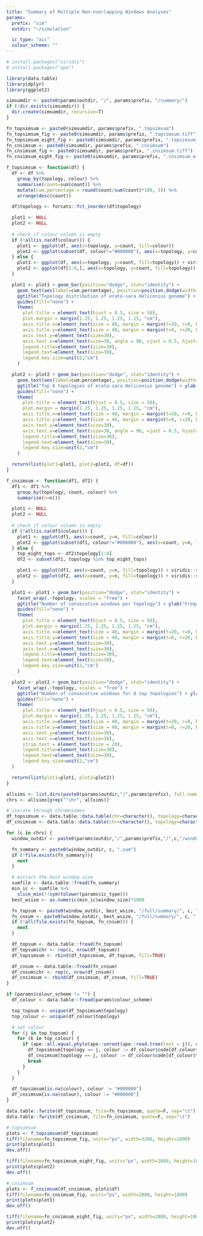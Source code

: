 ```yaml
---
title: "Summary of Multiple Non-overlapping Windows Analyses"
params:
  prefix: "sim"
  outdir: "~/simulation"

  ic_type: "aic"
  colour_scheme: ""
---
```

```r
# install.packages("viridis")
# install.packages("ape")

library(data.table)
library(dplyr)
library(ggplot2)

simsumdir <- paste0(params$outdir, "/", params$prefix, "/summary/")
if (!dir.exists(simsumdir)) {
  dir.create(simsumdir, recursive=T)
}

fn_topsimsum <- paste0(simsumdir, params$prefix, ".topsimsum")
fn_topsimsum_fig <- paste0(simsumdir, params$prefix, ".topsimsum.tiff")
fn_topsimsum_eight_fig <- paste0(simsumdir, params$prefix, ".topsimsum_eight.tiff")
fn_cnsimsum <- paste0(simsumdir, params$prefix, ".cnsimsum")
fn_cnsimsum_fig <- paste0(simsumdir, params$prefix, ".cnsimsum.tiff")
fn_cnsimsum_eight_fig <- paste0(simsumdir, params$prefix, ".cnsimsum_eight.tiff")
```

```r
f_topsimsum <- function(df) {
  df <- df %>%
    group_by(topology, colour) %>%
    summarise(count=sum(count)) %>%
    mutate(cum.percentage = round(count/sum(count)*100, 3)) %>%
    arrange(desc(count))

  df$topology <- forcats::fct_inorder(df$topology)

  plot1 <- NULL
  plot2 <- NULL
  
  # check if colour column is empty
  if (!all(is.na(df$colour))) {
    plot1 <- ggplot(df, aes(x=topology, y=count, fill=colour))
    plot2 <- ggplot(subset(df, colour!="#000000"), aes(x=topology, y=count, fill=colour))
  } else {
    plot1 <- ggplot(df, aes(x=topology, y=count, fill=topology)) + viridis::scale_fill_viridis(discrete = TRUE)
    plot2 <- ggplot(df[1:8,], aes(x=topology, y=count, fill=topology)) + viridis::scale_fill_viridis(discrete = TRUE)
  }

  plot1 <- plot1 + geom_bar(position="dodge", stat="identity") +
    geom_text(aes(label=cum.percentage), position=position_dodge(width=0.9), vjust=-0.5, size=5) +
    ggtitle("Topology distribution of erato-sara Heliconius genome") + ylab("Count") + xlab("Topology") +
    guides(fill="none") +
    theme(
      plot.title = element_text(hjust = 0.5, size = 50),
      plot.margin = margin(1.25, 1.25, 1.25, 1.25, "cm"),
      axis.title.x=element_text(size = 40, margin = margin(t=20, r=0, b=0, l=0)),
      axis.title.y=element_text(size = 40, margin = margin(t=0, r=20, b=0, l=0)),
      axis.text.y=element_text(size=30),
      axis.text.x=element_text(size=30, angle = 90, vjust = 0.5, hjust=1),
      legend.title=element_text(size=30),
      legend.text=element_text(size=30),
      legend.key.size=unit(2,"cm")
    )

  plot2 <- plot2 + geom_bar(position="dodge", stat="identity") +
    geom_text(aes(label=cum.percentage), position=position_dodge(width=0.9), vjust=-0.5, size=10) +
    ggtitle("Top 8 topologies of erato-sara Heliconius genome") + ylab("Count") + xlab("Topology") +
    guides(fill="none") +
    theme(
      plot.title = element_text(hjust = 0.5, size = 50),
      plot.margin = margin(1.25, 1.25, 1.25, 1.25, "cm"),
      axis.title.x=element_text(size = 40, margin = margin(t=20, r=0, b=0, l=0)),
      axis.title.y=element_text(size = 40, margin = margin(t=0, r=20, b=0, l=0)),
      axis.text.y=element_text(size=30),
      axis.text.x=element_text(size=30, angle = 90, vjust = 0.5, hjust=1),
      legend.title=element_text(size=30),
      legend.text=element_text(size=30),
      legend.key.size=unit(2,"cm")
    )

  return(list(plot1=plot1, plot2=plot2, df=df))
}

f_cnsimsum <- function(df1, df2) {
  df1 <- df1 %>%
    group_by(topology, count, colour) %>%
    summarise(n=n())

  plot1 <- NULL
  plot2 <- NULL
  
  # check if colour column is empty
  if (!all(is.na(df1$colour))) {
    plot1 <- ggplot(df1, aes(x=count, y=n, fill=colour))
    plot2 <- ggplot(subset(df1, colour!="#000000"), aes(x=count, y=n, fill=colour))
  } else {
    top_eight_tops <- df2$topology[1:8]
    df2 <- subset(df1, topology %in% top_eight_tops)

    plot1 <- ggplot(df1, aes(x=count, y=n, fill=topology)) + viridis::scale_fill_viridis(discrete = TRUE)
    plot2 <- ggplot(df2, aes(x=count, y=n, fill=topology)) + viridis::scale_fill_viridis(discrete = TRUE)
  }

  plot1 <- plot1 + geom_bar(position="dodge", stat="identity") +
    facet_wrap(.~topology, scales = "free") +
    ggtitle("Number of consecutive windows per topology") + ylab("Frequency") + xlab("Number of consecutive windows") +
    guides(fill="none") +
    theme(
      plot.title = element_text(hjust = 0.5, size = 50),
      plot.margin = margin(1.25, 1.25, 1.25, 1.25, "cm"),
      axis.title.x=element_text(size = 40, margin = margin(t=20, r=0, b=0, l=0)),
      axis.title.y=element_text(size = 40, margin = margin(t=0, r=20, b=0, l=0)),
      axis.text.y=element_text(size=30),
      axis.text.x=element_text(size=30),
      legend.title=element_text(size=30),
      legend.text=element_text(size=30),
      legend.key.size=unit(2,"cm")
    )

  plot2 <- plot2 + geom_bar(position="dodge", stat="identity") +
    facet_wrap(.~topology, scales = "free") +
    ggtitle("Number of consecutive windows for 8 top topologies") + ylab("Frequency") + xlab("Number of consecutive windows") +
    guides(fill="none") +
    theme(
      plot.title = element_text(hjust = 0.5, size = 50),
      plot.margin = margin(1.25, 1.25, 1.25, 1.25, "cm"),
      axis.title.x=element_text(size = 40, margin = margin(t=20, r=0, b=0, l=0)),
      axis.title.y=element_text(size = 40, margin = margin(t=0, r=20, b=0, l=0)),
      axis.text.y=element_text(size=30),
      axis.text.x=element_text(size=30),
      strip.text = element_text(size = 20),
      legend.title=element_text(size=30),
      legend.text=element_text(size=30),
      legend.key.size=unit(2,"cm")
  )

  return(list(plot1=plot1, plot2=plot2))
}
```

```r
allsims <- list.dirs(paste0(params$outdir,"/",params$prefix), full.names = F, recursive = F)
chrs <- allsims[grep("^chr", allsims)]

# iterate through chromosomes
df_topsimsum <- data.table::data.table(chr=character(), topology=character(), count=numeric(), cum.percentage=numeric(), colour=character())
df_cnsimsum <- data.table::data.table(chr=character(), topology=character(), count=numeric(), colour=character())

for (c in chrs) {
  window_outdir <- paste0(params$outdir,"/",params$prefix,"/",c,"/windows/")

  fn_summary <- paste0(window_outdir, c, ".sum")
  if (!file.exists(fn_summary)){
    next
  }

  # extract the best window size
  sumfile <- data.table::fread(fn_summary)
  min_ic <- sumfile %>%
    slice_min(!!sym(tolower(params$ic_type)))
  best_wsize <- as.numeric(min_ic$window_size)*1000

  fn_topsum <- paste0(window_outdir, best_wsize, "/full/summary/", c, ".topsum")
  fn_cnsum <- paste0(window_outdir, best_wsize, "/full/summary/", c, ".cnsum")
  if (!all(file.exists(fn_topsum, fn_cnsum))) {
    next
  }

  df_topsum <- data.table::fread(fn_topsum)
  df_topsum$chr <- rep(c, nrow(df_topsum))
  df_topsimsum <- rbind(df_topsimsum, df_topsum, fill=TRUE)

  df_cnsum <- data.table::fread(fn_cnsum)
  df_cnsum$chr <- rep(c, nrow(df_cnsum))
  df_cnsimsum <- rbind(df_cnsimsum, df_cnsum, fill=TRUE)
}

if (params$colour_scheme != "") {
  df_colour <- data.table::fread(params$colour_scheme)

  top_topsum <- unique(df_topsimsum$topology)
  top_colour <- unique(df_colour$topology)

  # set colour
  for (j in top_topsum) {
    for (k in top_colour) {
      if (ape::all.equal.phylo(ape::unroot(ape::read.tree(text = j)), ape::unroot(ape::read.tree(text = k)))) {
        df_topsimsum[topology == j, colour := df_colour$code[df_colour$topology == k]]
        df_cnsimsum[topology == j, colour := df_colour$code[df_colour$topology == k]]
        break
      }
    }
  }

  df_topsimsum[is.na(colour), colour := "#000000"]
  df_cnsimsum[is.na(colour), colour := "#000000"]
}

data.table::fwrite(df_topsimsum, file=fn_topsimsum, quote=F, sep="\t")
data.table::fwrite(df_cnsimsum, file=fn_cnsimsum, quote=F, sep="\t")
```

```r
# topsimsum
plots <- f_topsimsum(df_topsimsum)
tiff(filename=fn_topsimsum_fig, units="px", width=3200, height=1800)
print(plots$plot1)
dev.off()

tiff(filename=fn_topsimsum_eight_fig, units="px", width=2880, height=1800)
print(plots$plot2)
dev.off()

# cnsimsum
plots <- f_cnsimsum(df_cnsimsum, plots$df)
tiff(filename=fn_cnsimsum_fig, units="px", width=2880, height=1800)
print(plots$plot1)
dev.off()

tiff(filename=fn_cnsimsum_eight_fig, units="px", width=2880, height=1800)
print(plots$plot2)
dev.off()
```